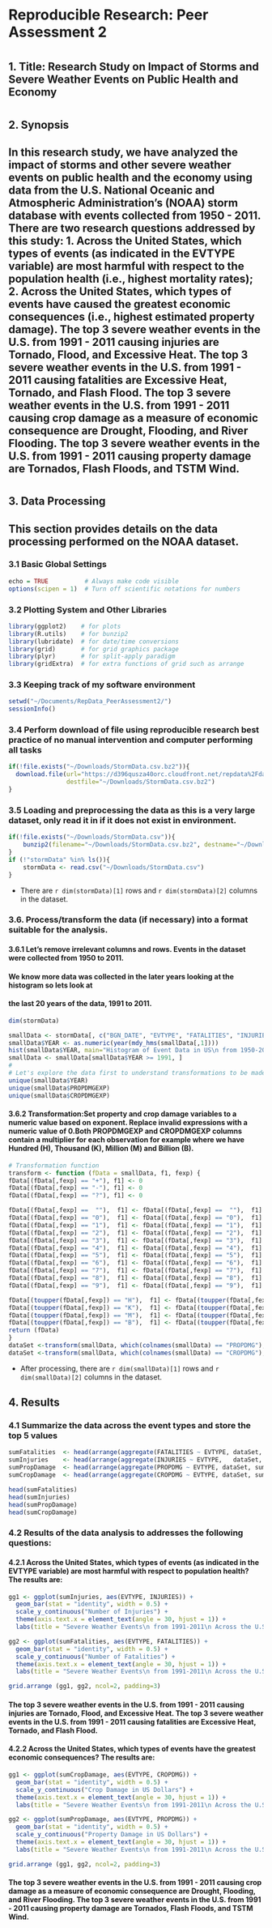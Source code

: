 # Reproducible Research: Peer Assessment 2
#
## 1. Title: Research Study on Impact of Storms and Severe Weather Events on Public Health and Economy
#
## 2. Synopsis
## In this research study, we have analyzed the impact of storms and other severe weather events on public health and the economy using data from the U.S. National Oceanic and Atmospheric Administration's (NOAA) storm database with events collected from 1950 - 2011. There are two research questions addressed by this study: 1. Across the United States, which types of events (as indicated in the EVTYPE variable) are most harmful with respect to the population health (i.e., highest mortality rates); 2. Across the United States, which types of events have caused the greatest economic consequences (i.e., highest estimated property damage). The top 3 severe weather events in the U.S. from 1991 - 2011 causing injuries are Tornado, Flood, and Excessive Heat. The top 3 severe weather events in the U.S. from 1991 - 2011 causing fatalities are Excessive Heat, Tornado, and Flash Flood. The top 3 severe weather events in the U.S. from 1991 - 2011 causing crop damage as a measure of economic consequence are Drought, Flooding, and River Flooding. The top 3 severe weather events in the U.S. from 1991 - 2011 causing property damage are Tornados, Flash Floods, and TSTM Wind.
#
#

## 3. Data Processing
## This section provides details on the data processing performed on the NOAA dataset.

### 3.1 Basic Global Settings
```r
echo = TRUE          # Always make code visible
options(scipen = 1)  # Turn off scientific notations for numbers
```

### 3.2 Plotting System and Other Libraries
```r
library(ggplot2)    # for plots 
library(R.utils)    # for bunzip2
library(lubridate)  # for date/time conversions
library(grid)       # for grid graphics package
library(plyr)       # for split-apply paradigm
library(gridExtra)  # for extra functions of grid such as arrange
```


### 3.3 Keeping track of my software environment
```r
setwd("~/Documents/RepData_PeerAssessment2/")
sessionInfo()
```

### 3.4 Perform download of file using reproducible research best practice of no manual intervention and computer performing all tasks
```r
if(!file.exists("~/Downloads/StormData.csv.bz2")){
  download.file(url="https://d396qusza40orc.cloudfront.net/repdata%2Fdata%2FStormData.csv.bz2",
                destfile="~/Downloads/StormData.csv.bz2")
}
```

### 3.5 Loading and preprocessing the data as this is a very large dataset, only read it in if it does not exist in environment.
```r
if(!file.exists("~/Downloads/StormData.csv")){
    bunzip2(filename="~/Downloads/StormData.csv.bz2", destname="~/Downloads/StormData.csv", overwrite=TRUE, remove=FALSE)
}
if (!"stormData" %in% ls()){
    stormData <- read.csv("~/Downloads/StormData.csv")
}

```
* There are `r dim(stormData)[1]` rows and `r dim(stormData)[2]` columns in the dataset.

### 3.6. Process/transform the data (if necessary) into a format suitable for the analysis. 
#### 3.6.1 Let's remove irrelevant columns and rows. Events in the dataset were collected from 1950 to 2011. 
#### We know more data was collected in the later years looking at the histogram so lets look at 
#### the last 20 years of the data, 1991 to 2011. 
```r
dim(stormData)

smallData <- stormData[, c("BGN_DATE", "EVTYPE", "FATALITIES", "INJURIES", "PROPDMG", "PROPDMGEXP", "CROPDMG", "CROPDMGEXP")]
smallData$YEAR <- as.numeric(year(mdy_hms(smallData[,1])))
hist(smallData$YEAR, main="Histogram of Event Data in US\n from 1950-2011\n", xlab="Year", ylab="Frequency")
smallData <- smallData[smallData$YEAR >= 1991, ]
#
# Let's explore the data first to understand transformations to be made
unique(smallData$YEAR)
unique(smallData$PROPDMGEXP)
unique(smallData$CROPDMGEXP)
```

#### 3.6.2 Transformation:Set property and crop damage variables to a numeric value based on exponent. Replace invalid expressions with a numeric value of 0.Both PROPDMGEXP and CROPDMGEXP columns contain a  multiplier for each observation for example where we have Hundred (H), Thousand (K), Million (M) and Billion (B).

```r
# Transformation function 
transform <- function (fData = smallData, f1, fexp) {
fData[(fData[,fexp] == "+"), f1] <- 0
fData[(fData[,fexp] == "-"), f1] <- 0
fData[(fData[,fexp] == "?"), f1] <- 0

fData[(fData[,fexp] ==  ""),  f1] <- fData[(fData[,fexp] ==  ""),  f1]  * 1e+00
fData[(fData[,fexp] == "0"),  f1] <- fData[(fData[,fexp] == "0"),  f1]  * 1e+00
fData[(fData[,fexp] == "1"),  f1] <- fData[(fData[,fexp] == "1"),  f1]  * 1e+01
fData[(fData[,fexp] == "2"),  f1] <- fData[(fData[,fexp] == "2"),  f1]  * 1e+02
fData[(fData[,fexp] == "3"),  f1] <- fData[(fData[,fexp] == "3"),  f1]  * 1e+03
fData[(fData[,fexp] == "4"),  f1] <- fData[(fData[,fexp] == "4"),  f1]  * 1e+04
fData[(fData[,fexp] == "5"),  f1] <- fData[(fData[,fexp] == "5"),  f1]  * 1e+05
fData[(fData[,fexp] == "6"),  f1] <- fData[(fData[,fexp] == "6"),  f1]  * 1e+06
fData[(fData[,fexp] == "7"),  f1] <- fData[(fData[,fexp] == "7"),  f1]  * 1e+07
fData[(fData[,fexp] == "8"),  f1] <- fData[(fData[,fexp] == "8"),  f1]  * 1e+08
fData[(fData[,fexp] == "9"),  f1] <- fData[(fData[,fexp] == "9"),  f1]  * 1e+09

fData[(toupper(fData[,fexp]) == "H"),  f1] <- fData[(toupper(fData[,fexp]) == "H"),  f1]  * 1e+02
fData[(toupper(fData[,fexp]) == "K"),  f1] <- fData[(toupper(fData[,fexp]) == "K"),  f1]  * 1e+03
fData[(toupper(fData[,fexp]) == "M"),  f1] <- fData[(toupper(fData[,fexp]) == "M"),  f1]  * 1e+06
fData[(toupper(fData[,fexp]) == "B"),  f1] <- fData[(toupper(fData[,fexp]) == "B"),  f1]  * 1e+09
return (fData)
}
dataSet <-transform(smallData, which(colnames(smallData) == "PROPDMG"), which(colnames(smallData) == "PROPDMGEXP"))
dataSet <-transform(smallData, which(colnames(smallData) == "CROPDMG"), which(colnames(smallData) == "CROPDMGEXP"))

```

* After processing, there are `r dim(smallData)[1]` rows and `r dim(smallData)[2]` columns in the dataset.

## 4. Results
### 4.1 Summarize the data across the event types and store the top 5 values
```r
sumFatalities  <- head(arrange(aggregate(FATALITIES ~ EVTYPE, dataSet, sum), desc(FATALITIES)),n=10)
sumInjuries    <- head(arrange(aggregate(INJURIES ~ EVTYPE,   dataSet, sum), desc(INJURIES)),  n=10)
sumPropDamage  <- head(arrange(aggregate(PROPDMG ~ EVTYPE, dataSet, sum),    desc(PROPDMG)),   n=10)
sumCropDamage  <- head(arrange(aggregate(CROPDMG ~ EVTYPE, dataSet, sum),    desc(CROPDMG)),   n=10)

head(sumFatalities)
head(sumInjuries)
head(sumPropDamage)
head(sumCropDamage)
```

### 4.2 Results of the data analysis to addresses the following questions:

#### 4.2.1 Across the United States, which types of events (as indicated in the EVTYPE variable) are most harmful with respect to population health? The results are: 
```r
gg1 <- ggplot(sumInjuries, aes(EVTYPE, INJURIES)) + 
  geom_bar(stat = "identity", width = 0.5) + 
  scale_y_continuous("Number of Injuries") +
  theme(axis.text.x = element_text(angle = 30, hjust = 1)) +
  labs(title = "Severe Weather Events\n from 1991-2011\n Across the U.S.\n Causing Injuries\n ", x = "Severe Weather Type")

gg2 <- ggplot(sumFatalities, aes(EVTYPE, FATALITIES)) + 
  geom_bar(stat = "identity", width = 0.5) + 
  scale_y_continuous("Number of Fatalities") +
  theme(axis.text.x = element_text(angle = 30, hjust = 1)) +
  labs(title = "Severe Weather Events\n from 1991-2011\n Across the U.S.\n Causing Fatalities\n ", x = "Severe Weather Type")

grid.arrange (gg1, gg2, ncol=2, padding=3)
```


#### The top 3 severe weather events in the U.S. from 1991 - 2011 causing injuries are Tornado, Flood, and Excessive Heat. The top 3 severe weather events in the U.S. from 1991 - 2011 causing fatalities are Excessive Heat, Tornado, and Flash Flood. 

#### 4.2.2 Across the United States, which types of events have the greatest economic consequences? The results are: 
```r

gg1 <- ggplot(sumCropDamage, aes(EVTYPE, CROPDMG)) + 
  geom_bar(stat = "identity", width = 0.5) + 
  scale_y_continuous("Crop Damage in US Dollars") +
  theme(axis.text.x = element_text(angle = 30, hjust = 1)) +
  labs(title = "Severe Weather Events\n from 1991-2011\n Across the U.S.\n Impacting Crops\n ", x = "Severe Weather Type")

gg2 <- ggplot(sumPropDamage, aes(EVTYPE, PROPDMG)) + 
  geom_bar(stat = "identity", width = 0.5) + 
  scale_y_continuous("Property Damage in US Dollars") +
  theme(axis.text.x = element_text(angle = 30, hjust = 1)) +
  labs(title = "Severe Weather Events\n from 1991-2011\n Across the U.S.\n Impacting Property\n ", x = "Severe Weather Type")

grid.arrange (gg1, gg2, ncol=2, padding=3)
```

#### The top 3 severe weather events in the U.S. from 1991 - 2011 causing crop damage as a measure of economic consequence are Drought, Flooding, and River Flooding. The top 3 severe weather events in the U.S. from 1991 - 2011 causing property damage are Tornados, Flash Floods, and TSTM Wind.